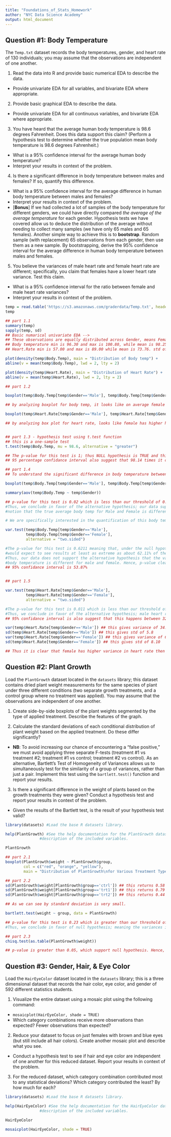 ```yaml
---
title: "Foundations_of_Stats_Homework"
author: "NYC Data Science Academy"
output: html_document
---
```

## Question #1: Body Temperature

The `Temp.txt` dataset records the body temperatures, gender, and heart rate of 130 individuals; you may assume that the observations are independent of one another.

1. Read the data into R and provide basic numerical EDA to describe the data.
  + Provide univariate EDA for all variables, and bivariate EDA where appropriate.

2. Provide basic graphical EDA to describe the data.
  + Provide univariate EDA for all continuous variables, and bivariate EDA where appropriate.

3. You have heard that the average human body temperature is 98.6 degrees Fahrenheit. Does this data support this claim? (Perform a hypothesis test to determine whether the true population mean body temperature is 98.6 degrees Fahrenheit.)
  + What is a 95% confidence interval for the average human body temperature?
  + Interpret your results in context of the problem.

4. Is there a significant difference in body temperature between males and females? If so, quantify this difference.
  + What is a 95% confidence interval for the average difference in human body temperature between males and females?
  + Interpret your results in context of the problem.
  + [**Bonus**] If we had collected a lot of samples of the body temperature for different genders, we could have directly compared *the average of the average temperature* for each gender. Hypothesis tests we have covered allow us to deduce the distribution of the average without needing to collect many samples (we have only 65 males and 65 females). Another simple way to achieve this is to **bootstrap**. Random sample (with replacement) 65 observations from each gender, then use them as a new sample. By bootstrapping, derive the 95% confidence interval for the average difference in human body temperature between males and females.

5. You believe the variances of male heart rate and female heart rate are different; specifically, you claim that females have a lower heart rate variance. Test this claim.
  + What is a 95% confidence interval for the ratio between female and male heart rate variances?
  + Interpret your results in context of the problem.

```r
temp = read.table('https://s3.amazonaws.com/graderdata/Temp.txt', header = TRUE)
temp

## part 1.1
summary(temp)
sapply(temp, sd)
## Basic numarical univariate EDA -->
## These observations are equally distributed across Gender, means Female and male both has 65 counts of observations. standard deviation will be 0.5.
## Body temperature min is 96.30 and max is 100.80, while mean is 98.25. while here std is 0.733.
## Heart.Rate min is 57.00 and max is 89.00 while mean is 73.76. std of heart rate is 7.06.

plot(density(temp$Body.Temp), main = "Distribution of Body temp") +
abline(v = mean(temp$Body.Temp), lwd = 2, lty = 2)

plot(density(temp$Heart.Rate), main = "Distribution of Heart Rate") +
abline(v = mean(temp$Heart.Rate), lwd = 2, lty = 2)

## part 1.2

boxplot(temp$Body.Temp[temp$Gender=='Male'], temp$Body.Temp[temp$Gender=='Female'], main ="Distribution of body temperature dataset", col = c("red", "blue"), names = c("Male", "Female"))

## by analyzing boxplot for body temp, it looks like on average female has slightly higher body temp than male.

boxplot(temp$Heart.Rate[temp$Gender=='Male'], temp$Heart.Rate[temp$Gender=='Female'], main ="Distribution of heart rate dataset", col = c("red", "blue"), names = c("Male", "Female"))

## by analyzing box plot for heart rate, looks like female has higher heart rate than male.


## part 1.3 - hypothesis test using t.test function 
## this is a one-sample test
t.test(temp$Body.Temp, mu = 98.6, alternative = "greater")

## The p-value for this test is 1; thus NULL hypothesis is TRUE and this dataset also confirms that average body temp is 98.6 in favor of NULL hypothesis.
## 95 percentage confidance interval also suggest that 98.14 times it can be found that average body temp is 98.6.

## part 1.4 
## To understand the significant difference in body temperature between males and females, we need to conduct One-Way ANOVA test:

boxplot(temp$Body.Temp[temp$Gender=='Male'], temp$Body.Temp[temp$Gender=='Female'], main ="Distribution of body temperature dataset", col = c("red", "blue"), names = c("Male", "Female"))

summary(aov(temp$Body.Temp ~ temp$Gender))

## p-value for this test is 0.02 which is less than our threshold of 0.05.
#Thus, we conclude in favor of the alternative hypothesis; our data supports the
#notion that the true average body temp for Male and Female is different.

# We are specifically interested in the quantification of this body temperature difference between Male and Female. Hence, we conduct F-test to determine the variance:

var.test(temp$Body.Temp[temp$Gender=='Male'],
         temp$Body.Temp[temp$Gender=='Female'],
         alternative = "two.sided")

#The p-value for this test is 0.6211 meaning that, under the null hypothesis, we
#would expect to see results at least as extreme as about 62.11% of the time.
#Thus, our data does not support the alternative hypothesis that the variance among
#body temperature is different for male and female. Hence, p-value clearly supports NULL hypothesis, which means ratio of variance is 1 and hence body temperature is same.
## 95% confidance interval is 53.87%


## part 1.5

var.test(temp$Heart.Rate[temp$Gender=='Male'],
         temp$Heart.Rate[temp$Gender=='Female'],
         alternative = "two.sided")

#The p-value for this test is 0.011 which is less than our threshold of 0.05.
#Thus, we conclude in favor of the alternative hypothesis; male heart rate and female heart rate are different.
## 95% confidance interval is also suggest that this happens between 32.04 to 86.14 times overall.

var(temp$Heart.Rate[temp$Gender=='Male']) ## this gives variance of 34.51 
sd(temp$Heart.Rate[temp$Gender=='Male']) ## this gives std of 5.8
var(temp$Heart.Rate[temp$Gender=='Female']) ## this gives variance of 65.69
sd(temp$Heart.Rate[temp$Gender=='Female']) ## this gives std of 8.10

## Thus it is clear that female has higher variance in heart rate then male and our claim for this is not correct.

```

## Question #2: Plant Growth

Load the `PlantGrowth` dataset located in the `datasets` library; this dataset contains dried plant weight measurements for the same species of plant under three different conditions (two separate growth treatments, and a control group where no treatment was applied). You may assume that the observations are independent of one another.

1. Create side-by-side boxplots of the plant weights segmented by the type of applied treatment. Describe the features of the graph.

2. Calculate the standard deviations of each conditional distribution of plant weight based on the applied treatment. Do these differ significantly?
  + **NB**: To avoid increasing our chance of encountering a "false positive," we must avoid applying three separate F-tests (treatment #1 vs treatment #2; treatment #1 vs control; treatment #2 vs control). As an alternative, Bartlett's Test of Homogeneity of Variances allows us to simultaneously test for the similarity of a group of variances, rather than just a pair. Implement this test using the `bartlett.test()` function and report your results.
  
3. Is there a significant difference in the weight of plants based on the growth treatments they were given? Conduct a hypothesis test and report your results in context of the problem. 
  + Given the results of the Bartlett test, is the result of your hypothesis test valid?



```r
library(datasets) #Load the base R datasets library.

help(PlantGrowth) #See the help documentation for the PlantGrowth dataset to see a
               #description of the included variables.

PlantGrowth

## part 2.1
boxplot(PlantGrowth$weight ~ PlantGrowth$group,
        col = c("red", "orange", "yellow"),
        main = "Distribution of PlantGrowth\nfor Various Treatment Types")

## part 2.2
sd(PlantGrowth$weight[PlantGrowth$group=='ctrl']) ## this returns 0.58 
sd(PlantGrowth$weight[PlantGrowth$group=='trt1']) ## this returns 0.79
sd(PlantGrowth$weight[PlantGrowth$group=='trt2']) ## this returns 0.44

## As we can see by standard deviation is very small.

bartlett.test(weight ~ group, data = PlantGrowth)

## p-value for this test is 0.23 which is greater than our threshold of 0.05.
#Thus, we conclude in favor of null hypothesis; meaning the variances in each of the groups (samples) are the same.

## part 2.3
chisq.test(as.table(PlantGrowth$weight))

## p-value is greater than 0.05, which support null hypothesis. Hence, there is not significant difference in weight of plants based on the growth treatments they were given

```

## Question #3: Gender, Hair, & Eye Color

Load the `HairEyeColor` dataset located in the `datasets` library; this is a three dimensional dataset that records the hair color, eye color, and gender of 592 different statistics students.

1. Visualize the entire dataset using a mosaic plot using the following command:
  + `mosaicplot(HairEyeColor, shade = TRUE)`
  + Which category combinations receive more observations than expected? Fewer observations than expected?
  
2. Reduce your dataset to focus on just females with brown and blue eyes (but still include all hair colors). Create another mosaic plot and describe what you see.
  + Conduct a hypothesis test to see if hair and eye color are independent of one another for this reduced dataset. Report your results in context of the problem.

3. For the reduced dataset, which category combination contributed most to any statistical deviations? Which category contributed the least? By how much for each?


```r
library(datasets) #Load the base R datasets library.

help(HairEyeColor) #See the help documentation for the HairEyeColor dataset to see a
               #description of the included variables.

HairEyeColor

mosaicplot(HairEyeColor, shade = TRUE)


```

